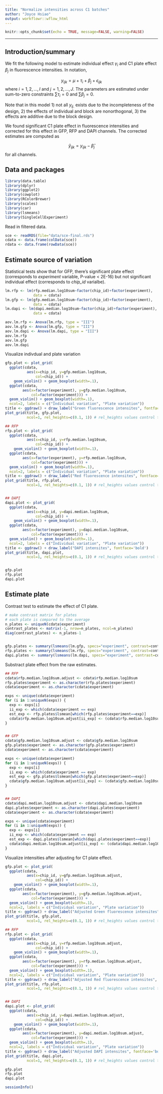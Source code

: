 ```yaml
---
title: "Normalize intensities across C1 batches"
author: "Joyce Hsiao"
output: workflowr::wflow_html
---
```





```r
knitr::opts_chunk$set(echo = TRUE, message=FALSE, warning=FALSE)
```

---

## Introduction/summary

We fit the following model to estimate individual effect $\gamma_i$ and C1 plate effect $\beta_j$ in fluorescence intensities. In notation, 

$$
y_{ijk} = \mu + \tau_i + \beta_j + \epsilon_{ijk}
$$
where $i = 1,2,..., I$ and $j = 1,2,..., J$. The parameters are estimated under sum-to-zero constraints $\sum \tau_i = 0$ and $\sum \beta_j = 0$.

Note that in this model 1) not all $y_{ij.}$ exists due to the incompleteness of the design, 2) the effects of individual and block are nonorthogonal, 3) the effects are additive due to the block design.


We found significant C1 plate effect in fluorescence intensities and corrected for this effect in GFP, RFP and DAPI channels. The corrected estimates are computed as

$$
\hat{y}_{ijk} = y_{ijk} - \hat{\beta}_j
$$
for all channels.


## Data and packages

```r
library(data.table)
library(dplyr)
library(ggplot2)
library(cowplot)
library(RColorBrewer)
library(scales)
library(car)
library(lsmeans)
library(SingleCellExperiment)
```

Read in filtered data.

```r
sce <- readRDS(file="data/sce-final.rds")
cdata <- data.frame(colData(sce))
rdata <- data.frame(rowData(sce))
```


## Estimate source of variation

Statistical tests show that for GFP, there's significant plate effect (corresponds to *experiment* variable, P-value < 2E-16) but not significant individual effect (corresponds to *chip_id* varialbe).


```r
lm.rfp <- lm(rfp.median.log10sum~factor(chip_id)+factor(experiment),
             data = cdata)
lm.gfp <- lm(gfp.median.log10sum~factor(chip_id)+factor(experiment),
             data = cdata)
lm.dapi <- lm(dapi.median.log10sum~factor(chip_id)+factor(experiment),
             data = cdata)

aov.lm.rfp <- Anova(lm.rfp, type = "III")
aov.lm.gfp <- Anova(lm.gfp, type = "III")
aov.lm.dapi <- Anova(lm.dapi, type = "III")
aov.lm.rfp
aov.lm.gfp
aov.lm.dapi
```

Visualize indivdual and plate variation

```r
gfp.plot <- plot_grid(
  ggplot(cdata, 
          aes(x=chip_id, y=gfp.median.log10sum,
              col=chip_id)) +
    geom_violin() + geom_boxplot(width=.1),
  ggplot(cdata, 
        aes(x=factor(experiment), y=gfp.median.log10sum,
            col=factor(experiment))) +
  geom_violin() + geom_boxplot(width=.1), 
  ncol=2, labels = c("Individual variation", "Plate variation"))
title <- ggdraw() + draw_label("Green fluorescence intensites", fontface='bold')
plot_grid(title, gfp.plot, 
          ncol=1, rel_heights=c(0.1, 1)) # rel_heights values control title margins

## RFP
rfp.plot <- plot_grid(
  ggplot(cdata, 
          aes(x=chip_id, y=rfp.median.log10sum,
              col=chip_id)) +
    geom_violin() + geom_boxplot(width=.1),
  ggplot(cdata, 
        aes(x=factor(experiment), y=rfp.median.log10sum,
            col=factor(experiment))) +
  geom_violin() + geom_boxplot(width=.1), 
  ncol=2, labels = c("Individual variation", "Plate variation"))
title <- ggdraw() + draw_label("Red fluorescence intensites", fontface='bold')
plot_grid(title, rfp.plot, 
          ncol=1, rel_heights=c(0.1, 1)) # rel_heights values control title margins


## DAPI
dapi.plot <- plot_grid(
  ggplot(cdata, 
          aes(x=chip_id, y=dapi.median.log10sum,
              col=chip_id)) +
    geom_violin() + geom_boxplot(width=.1),
  ggplot(cdata, 
        aes(x=factor(experiment), y=dapi.median.log10sum,
            col=factor(experiment))) +
  geom_violin() + geom_boxplot(width=.1), 
  ncol=2, labels = c("Individual variation", "Plate variation"))
title <- ggdraw() + draw_label("DAPI intensites", fontface='bold')
plot_grid(title, dapi.plot, 
          ncol=1, rel_heights=c(0.1, 1)) # rel_heights values control title margins


gfp.plot
rfp.plot
dapi.plot
```

## Estimate plate

Contrast test to estimate the effect of C1 plate.

```r
# make contrast matrix for plates
# each plate is compared to the average
n_plates <- uniqueN(cdata$experiment)
contrast_plates <- matrix(-1, nrow=n_plates, ncol=n_plates)
diag(contrast_plates) <- n_plates-1


gfp.plates <- summary(lsmeans(lm.gfp, specs="experiment", contrast=contrast_plates))
rfp.plates <- summary(lsmeans(lm.rfp, specs="experiment", contrast=contrast_plates))
dapi.plates <- summary(lsmeans(lm.dapi, specs="experiment", contrast=contrast_plates))
```


Substract plate effect from the raw estimates.

```r
## RFP
cdata$rfp.median.log10sum.adjust <- cdata$rfp.median.log10sum
rfp.plates$experiment <- as.character(rfp.plates$experiment)
cdata$experiment <- as.character(cdata$experiment)

exps <- unique(cdata$experiment)
for (i in 1:uniqueN(exps)) {
  exp <- exps[i]
  ii_exp <- which(cdata$experiment == exp)
  est_exp <- rfp.plates$lsmean[which(rfp.plates$experiment==exp)]
  cdata$rfp.median.log10sum.adjust[ii_exp] <- (cdata$rfp.median.log10sum[ii_exp] - est_exp)
}


## GFP
cdata$gfp.median.log10sum.adjust <- cdata$gfp.median.log10sum
gfp.plates$experiment <- as.character(gfp.plates$experiment)
cdata$experiment <- as.character(cdata$experiment)

exps <- unique(cdata$experiment)
for (i in 1:uniqueN(exps)) {
  exp <- exps[i]
  ii_exp <- which(cdata$experiment == exp)
  est_exp <- gfp.plates$lsmean[which(gfp.plates$experiment==exp)]
  cdata$gfp.median.log10sum.adjust[ii_exp] <- (cdata$gfp.median.log10sum[ii_exp] - est_exp)
}


## DAPI
cdata$dapi.median.log10sum.adjust <- cdata$dapi.median.log10sum
dapi.plates$experiment <- as.character(dapi.plates$experiment)
cdata$experiment <- as.character(cdata$experiment)

exps <- unique(cdata$experiment)
for (i in 1:uniqueN(exps)) {
  exp <- exps[i]
  ii_exp <- which(cdata$experiment == exp)
  est_exp <- dapi.plates$lsmean[which(dapi.plates$experiment==exp)]
  cdata$dapi.median.log10sum.adjust[ii_exp] <- (cdata$dapi.median.log10sum[ii_exp] - est_exp)
}
```


Visualize intensities after adjusting for C1 plate effect.

```r
gfp.plot <- plot_grid(
  ggplot(cdata, 
          aes(x=chip_id, y=gfp.median.log10sum.adjust,
              col=chip_id)) +
    geom_violin() + geom_boxplot(width=.1),
  ggplot(cdata, 
        aes(x=factor(experiment), y=gfp.median.log10sum.adjust,
            col=factor(experiment))) +
  geom_violin() + geom_boxplot(width=.1), 
  ncol=2, labels = c("Individual variation", "Plate variation"))
title <- ggdraw() + draw_label("Adjusted Green fluorescence intensites", fontface='bold')
plot_grid(title, gfp.plot, 
          ncol=1, rel_heights=c(0.1, 1)) # rel_heights values control title margins

## RFP
rfp.plot <- plot_grid(
  ggplot(cdata, 
          aes(x=chip_id, y=rfp.median.log10sum.adjust,
              col=chip_id)) +
    geom_violin() + geom_boxplot(width=.1),
  ggplot(cdata, 
        aes(x=factor(experiment), y=rfp.median.log10sum.adjust,
            col=factor(experiment))) +
  geom_violin() + geom_boxplot(width=.1), 
  ncol=2, labels = c("Individual variation", "Plate variation"))
title <- ggdraw() + draw_label("Adjusted Red fluorescence intensites", fontface='bold')
plot_grid(title, rfp.plot, 
          ncol=1, rel_heights=c(0.1, 1)) # rel_heights values control title margins


## DAPI
dapi.plot <- plot_grid(
  ggplot(cdata, 
          aes(x=chip_id, y=dapi.median.log10sum.adjust,
              col=chip_id)) +
    geom_violin() + geom_boxplot(width=.1),
  ggplot(cdata, 
        aes(x=factor(experiment), y=dapi.median.log10sum.adjust,
            col=factor(experiment))) +
  geom_violin() + geom_boxplot(width=.1), 
  ncol=2, labels = c("Individual variation", "Plate variation"))
title <- ggdraw() + draw_label("Adjusted DAPI intensites", fontface='bold')
plot_grid(title, dapi.plot, 
          ncol=1, rel_heights=c(0.1, 1)) # rel_heights values control title margins

gfp.plot
rfp.plot
dapi.plot
```



```r
sessionInfo()
```

